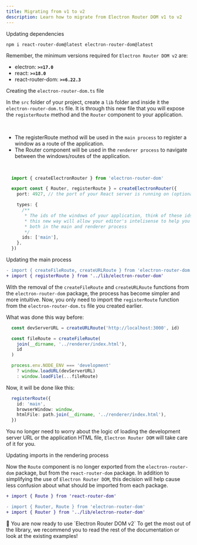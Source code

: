 ```yaml
---
title: Migrating from v1 to v2
description: Learn how to migrate from Electron Router DOM v1 to v2
---
```


<Steps>
  <Step>Updating dependencies</Step>

  ```shell
  npm i react-router-dom@latest electron-router-dom@latest
  ```

  Remember, the minimum versions required for `Electron Router DOM v2` are:
  - electron: **`>=17.0`**
  - react: **`>=18.0`**
  - react-router-dom: **`>=6.22.3`**

  <Step>Creating the `electron-router-dom.ts` file</Step>

  In the `src` folder of your project, create a `lib` folder and inside it the `electron-router-dom.ts` file.
  It is through this new file that you will expose the `registerRoute` method and the `Router` component to your application.

  <br/>

  - The <Link href="/docs/api/main/register-route">registerRoute</Link> method will be used in the `main process` to register a window as a route of the application.
  - The <Link href="/docs/api/renderer/router">Router</Link> component will be used in the `renderer process` to navigate between the windows/routes of the application.

  <br/>

  ```typescript title="src/lib/electron-router-dom.ts"
    import { createElectronRouter } from 'electron-router-dom'

    export const { Router, registerRoute } = createElectronRouter({
      port: 4927, // the port of your React server is running on (optional, default port is 3000)

      types: {
        /**
         * The ids of the windows of your application, think of these ids as the basenames of the routes
         * this new way will allow your editor's intelisense to help you know which ids are available to use
         * both in the main and renderer process
         */
        ids: ['main'],
      },
    })
  ```

  <Step>Updating the main process</Step>

  ```diff title="src/main/index.ts"
  - import { createFileRoute, createURLRoute } from 'electron-router-dom'
  + import { registerRoute } from '../lib/electron-router-dom'
  ```
  With the removal of the `createFileRoute` and `createURLRoute` functions from the `electron-router-dom` package, the process has become simpler and more intuitive.
  Now, you only need to import the `registerRoute` function from the `electron-router-dom.ts` file you created earlier.

  What was done this way before:

  ```ts title="src/main/index.ts"
    const devServerURL = createURLRoute('http://localhost:3000', id)

    const fileRoute = createFileRoute(
      join(__dirname, '../renderer/index.html'),
      id
    )

    process.env.NODE_ENV === 'development'
      ? window.loadURL(devServerURL)
      : window.loadFile(...fileRoute)
  ```
  Now, it will be done like this:

  ```ts title="src/main/index.ts"
    registerRoute({
      id: 'main',
      browserWindow: window,
      htmlFile: path.join(__dirname, '../renderer/index.html'),
    })
  ```

  You no longer need to worry about the logic of loading the development server URL or the application HTML file, `Electron Router DOM` will take care of it for you.

  <Step>Updating imports in the rendering process</Step>

  Now the `Route` component is no longer exported from the `electron-router-dom` package, but from the `react-router-dom` package.
  In addition to simplifying the use of `Electron Router DOM`, this decision will help cause less confusion about what should be imported from each package.

  ```diff title="src/renderer/routes.tsx"
  + import { Route } from 'react-router-dom'

  - import { Router, Route } from 'electron-router-dom'
  + import { Router } from '../lib/electron-router-dom'
  ```
</Steps>

<Alert variant="success">
  <AlertTitle className="text-bold text-lg">
    🎉 You are now ready to use `Electron Router DOM v2`
  </AlertTitle>

  <AlertDescription>
    To get the most out of the library,
    we recommend you to read the rest of the documentation or look at the existing <Link href="https://github.com/daltonmenezes/electron-router-dom/tree/main/examples">examples</Link>!
  </AlertDescription>
</Alert>
